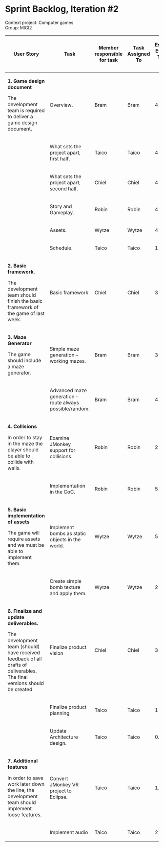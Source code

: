 = Sprint Backlog, Iteration #2 =
Context project: Computer games<br />
Group: MIGI2

{|
! '''User Story'''
! '''Task'''
! '''Member responsible for task'''
! '''Task Assigned To'''
! '''Estimated Effort per Task''' (in hours)
! '''Priority(A-E)<br />
'''(A is highest)
|-
|
'''1. Game design document'''

The development team is required to deliver a game design document.
| Overview.
| Bram
| Bram
| 4
| A
|-
|

| What sets the project apart, first half.
| Taico
| Taico
| 4
| A
|-
|

| What sets the project apart, second half.
| Chiel
| Chiel
| 4
| A
|-
|

| Story and Gameplay.
| Robin
| Robin
| 4
| A
|-
|

| Assets.
| Wytze
| Wytze
| 4
| A
|-
|

| Schedule.
| Taico
| Taico
| 1
| A
|-
|
'''2. Basic framework.'''

The development team should finish the basic framework of the game of last week.
| Basic framework
| Chiel
| Chiel
| 3
| A
|-
|
'''3. Maze Generator'''

The game should include a maze generator.
| Simple maze generation – working mazes.
| Bram
| Bram
| 3
| C
|-
|

| Advanced maze generation – route always possible/random.
| Bram
| Bram
| 4
| C
|-
|
'''4. Collisions '''

In order to stay in the maze the player should be able to collide with walls.
| Examine JMonkey support for collisions.
| Robin
| Robin
| 2
| B
|-
|

| Implementation in the CoC.
| Robin
| Robin
| 5
| B
|-
|
'''5. Basic implementation of assets'''

The game will require assets and we must be able to implement them.
| Implement bombs as static objects in the world.
| Wytze
| Wytze
| 5
| B
|-
|

| Create simple bomb texture and apply them.
| Wytze
| Wytze
| 2
| D
|-
|
'''6. Finalize and update deliverables.'''

The development team (should) have received feedback of all drafts of deliverables. The final versions should be created.
| Finalize product vision
| Chiel
| Chiel
| 3
| A
|-
|

| Finalize product planning
| Taico
| Taico
| 1
| A
|-
|

| Update Architecture design.
| Taico
| Taico
| 0.5
| A
|-
|
'''7. Additional features'''

In order to save work later down the line, the development team should implement loose features.
| Convert JMonkey VR project to Eclipse.
| Taico
| Taico
| 1.5
| B
|-
|

| Implement audio
| Taico
| Taico
| 2
| E
|}

